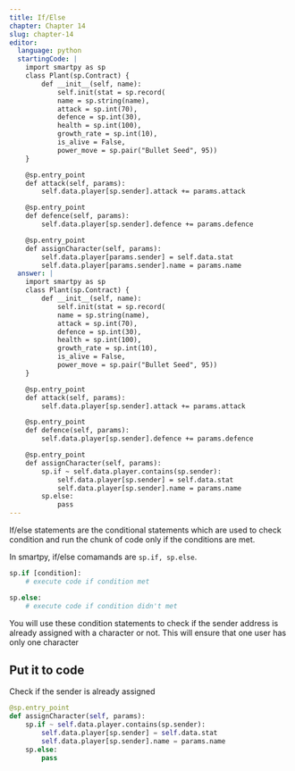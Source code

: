 ```yaml
---
title: If/Else
chapter: Chapter 14
slug: chapter-14
editor:
  language: python
  startingCode: |
    import smartpy as sp
    class Plant(sp.Contract) {
        def __init__(self, name):
            self.init(stat = sp.record(
            name = sp.string(name),
            attack = sp.int(70),
            defence = sp.int(30),
            health = sp.int(100),
            growth_rate = sp.int(10),
            is_alive = False,
            power_move = sp.pair("Bullet Seed", 95))
    }

    @sp.entry_point
    def attack(self, params):
        self.data.player[sp.sender].attack += params.attack

    @sp.entry_point
    def defence(self, params):
        self.data.player[sp.sender].defence += params.defence

    @sp.entry_point
    def assignCharacter(self, params):
        self.data.player[params.sender] = self.data.stat
        self.data.player[params.sender].name = params.name
  answer: |  
    import smartpy as sp
    class Plant(sp.Contract) {
        def __init__(self, name):
            self.init(stat = sp.record(
            name = sp.string(name),
            attack = sp.int(70),
            defence = sp.int(30),
            health = sp.int(100),
            growth_rate = sp.int(10),
            is_alive = False,
            power_move = sp.pair("Bullet Seed", 95))
    }

    @sp.entry_point
    def attack(self, params):
        self.data.player[sp.sender].attack += params.attack

    @sp.entry_point
    def defence(self, params):
        self.data.player[sp.sender].defence += params.defence

    @sp.entry_point
    def assignCharacter(self, params):
        sp.if ~ self.data.player.contains(sp.sender):
            self.data.player[sp.sender] = self.data.stat
            self.data.player[sp.sender].name = params.name
        sp.else:
            pass
---
```


If/else statements are the conditional statements which are used to check condition and run the chunk of code only if the conditions are met. 

In smartpy, if/else comamands are `sp.if, sp.else`.

```python
sp.if [condition]:
    # execute code if condition met

sp.else:
    # execute code if condition didn't met
```

You will use these condition statements to check if the sender address is already assigned with a character or not. This will ensure that one user has only one character

## Put it to code

Check if the sender is already assigned

```python
@sp.entry_point
def assignCharacter(self, params):
    sp.if ~ self.data.player.contains(sp.sender):
        self.data.player[sp.sender] = self.data.stat
        self.data.player[sp.sender].name = params.name
    sp.else:
        pass
```